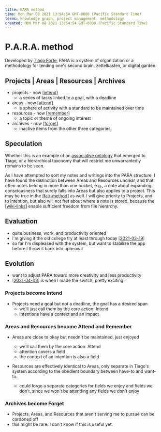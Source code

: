 ```yaml
---
title: PARA method
time: Mon Mar 08 2021 13:54:54 GMT-0800 (Pacific Standard Time)
terms: knowledge graph, project management, methodology
created: Mon Mar 08 2021 13:54:54 GMT-0800 (Pacific Standard Time)
---
```


# P.A.R.A. method

Developed by [Tiago Forte](https://fortelabs.co/blog/para/), PARA is a system of organization or a methodology for tending one's second brain, zettelkasten, or digital garden.

## Projects | Areas | Resources | Archives

- projects - now [[intend]]
  - a series of tasks linked to a goal, with a deadline
- areas - now [[attend]]
  - a sphere of activity with a standard to be maintained over time
- resources - now [[remember]]
  - a topic or theme of ongoing interest
- archives - now [[forget]]
  - inactive items from the other three categories.

## Speculation

Whether this is an example of an [associative ontology](https://notes.andymatuschak.org/z29hLZHiVt7W2uss2uMpSZquAX5T6vaeSF6Cy) that emerged to Tiago, or a hierarchical taxonomy that will restrict me unwarrantedly remains to be seen.

As I have attempted to sort my notes and writings into the PARA structure, I have found the distinction between Areas and Resources unclear, and that often notes belong in more than one bucket, e.g., a note about expanding consciousness that surely falls into Areas but also applies to a project. This may be true in the [[fair-method]] as well. I will give priority to Projects, and to Intention, but also will not fret about where a note is stored, because the [[wiki-links]] enable sufficient freedom from file hierarchy.

## Evaluation

- quite business, work, and productivity oriented
- I'm giving it the old college try at least through today [[2021-03-19]]
- so far I'm displeased with the system, but want to stabilize the app before I throw it back into upheaval

## Evolution

- want to adjust PARA toward more creativity and less productivity
- [[2021-04-03]] is when I made the switch, pretty exciting!

### Projects become Intend

- Projects need a goal but not a deadline, the goal has a desired span
  - we'll just call them by the core action: Intend
  - intentions have a context and an impact

### Areas and Resources become Attend and Remember

- Areas are close to okay but needn't be maintained, just enjoyed
  - we'll call them by the core action: Attend
  - attention covers a field
  - the context of an intention is also a field
- Resources are effectively identical to Areas, only separate in Tiago's system according to the obedient boundary between have-to and want-to.

  - could forgo a separate categories for fields we enjoy and fields we don't, since we won't be attending any fields we don't enjoy

### Archives become Forget

- Projects, Areas, and Resources that aren't serving me to pursue can be cordoned off
- this might be rare. I don't know if this is useful yet.

[//begin]: # 'Autogenerated link references for markdown compatibility'
[intend]: ../intend 'Intend'
[attend]: ../attend 'Attend'
[remember]: ../remember 'Remember'
[forget]: ../forget 'Forget'
[fair-method]: fair-method 'FAIR Method'
[wiki-links]: foam/examples/wiki-links 'wiki-links'
[2021-03-19]: ../forget/journal/2021-03-19 'Kerrbear Journal 2021-03-19'
[2021-04-03]: ../forget/journal/2021-04-03 'Journal of Kerrbear 2021-04-03'
[//end]: # 'Autogenerated link references'
